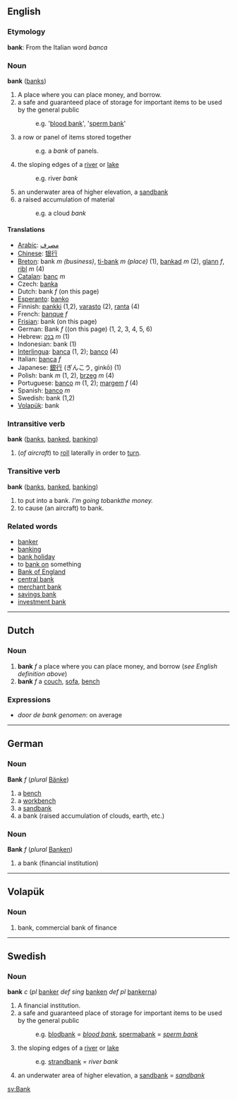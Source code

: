 ==English==
===Etymology===
'''bank''': From the Italian word  ''banca''

===Noun===
'''bank''' ([[banks]])

# A place where you can place money, and borrow.
# a safe and guaranteed place of storage for important items to be used by the general public 
#:e.g. '[[blood bank]]', '[[sperm bank]]'
# a row or panel of items stored together 
#:e.g. a ''bank'' of panels.
# the sloping edges of a [[river]] or [[lake]] 
#:e.g. river ''bank''
# an underwater area of higher elevation, a [[sandbank]]
# a raised accumulation of material
#:e.g. a cloud ''bank''

====Translations====
*[[Arabic]]: [[مصرف]]
*[[Chinese]]: [[银行]]
*[[Breton]]: bank ''m'' ''(business)'', [[ti-bank]] ''m'' ''(place)'' (1), [[bankad]] ''m'' (2), [[glann]] ''f'', [[ribl]] ''m'' (4)
*[[Catalan]]: [[banc]] ''m''
*Czech: [[banka]]
*Dutch: bank ''f'' (on this page)
*[[Esperanto]]: [[banko]]
*Finnish: [[pankki]] (1,2), [[varasto]] (2), [[ranta]] (4)
*French: [[banque]] ''f''
*[[Frisian]]: bank (on this page)
*German: Bank ''f'' ((on this page) (1, 2, 3, 4, 5, 6)
*Hebrew: [[בנק]] ''m'' (1)
*Indonesian: bank (1)
*[[Interlingua]]: [[banca]] (1, 2); [[banco]] (4)
*Italian: [[banca]] ''f''
*Japanese: [[銀行]] (ぎんこう, ginkō) (1)
*Polish: bank ''m'' (1, 2), [[brzeg]] ''m'' (4)
*Portuguese: [[banco]] ''m'' (1, 2); [[margem]] ''f'' (4)
*Spanish: [[banco]] ''m''
*Swedish: bank (1,2)
*[[Volapük]]: bank

===Intransitive verb===
'''bank''' ([[banks]], [[banked]], [[banking]])

# (''of aircraft'') to [[roll]] laterally in order to [[turn]].

===Transitive verb===
'''bank''' ([[banks]], [[banked]], [[banking]])

# to put into a bank.  ''I'm going to ''bank'' the money.''
# to cause (an aircraft) to bank.

===Related words===
*[[banker]]
*[[banking]]
*[[bank holiday]]
*to [[bank on]] something
*[[w:Bank of England|Bank of England]]
*[[w:central bank|central bank]]
*[[w:merchant bank|merchant bank]]
*[[w:savings bank|savings bank]]
*[[w:investment bank|investment bank]]

----
==Dutch==
===Noun===
# '''bank''' ''f'' a place where you can place money, and borrow (''see English definition above'')
# '''bank''' ''f'' a [[couch]], [[sofa]], [[bench]]

===Expressions===
* ''door de bank genomen'': on average

----
==German==
===Noun===
'''Bank''' ''f'' (''plural'' [[Bänke]])
# a [[bench]]
# a [[workbench]]
# a [[sandbank]]
# a bank (raised accumulation of clouds, earth, etc.)

===Noun===
'''Bank''' ''f'' (''plural'' [[Banken]])
# a bank (financial institution)

----
== Volapük == 
=== Noun === 
# bank, commercial bank of finance

----
==Swedish==
===Noun===
'''bank''' ''c'' (''pl'' [[banker]] ''def sing'' [[banken]] ''def pl'' [[bankerna]])

# A financial institution.
# a safe and guaranteed place of storage for important items to be used by the general public 
#:e.g. [[blodbank]] = ''[[blood bank]]'', [[spermabank]] = ''[[sperm bank]]''
# the sloping edges of a [[river]] or [[lake]] 
#:e.g. [[strandbank]] = ''river bank''
# an underwater area of higher elevation, a [[sandbank]] = ''[[sandbank]]''

[[sv:Bank]]